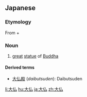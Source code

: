 ==Japanese==
{{ja-kanjitab|だい|ぶつ|yomi=on}}

===Etymology===
From {{m|ja|大|sc=Jpan|tr=dai||big}} + {{m|ja|仏|sc=Jpan|tr=butsu||Buddhist image}}

===Noun===
{{ja-noun|だいぶつ}}
# [[great]] [[statue]] of [[Buddha]]

====Derived terms====
* [[大仏殿]] (''daibutsuden''): Daibutsuden

[[li:大仏]]
[[hu:大仏]]
[[ja:大仏]]
[[zh:大仏]]